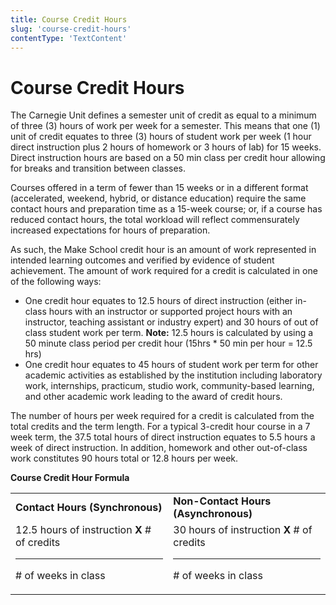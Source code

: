 ```yaml
---
title: Course Credit Hours
slug: 'course-credit-hours'
contentType: 'TextContent'
---
```


# Course Credit Hours

The Carnegie Unit defines a semester unit of credit as equal to a minimum of three (3) hours of work
per week for a semester. This means that one (1) unit of credit equates to three (3) hours of
student work per week (1 hour direct instruction plus 2 hours of homework or 3 hours of lab) for 15
weeks. Direct instruction hours are based on a 50 min class per credit hour allowing for breaks and
transition between classes.

Courses offered in a term of fewer than 15 weeks or in a different format (accelerated, weekend,
hybrid, or distance education) require the same contact hours and preparation time as a 15-week
course; or, if a course has reduced contact hours, the total workload will reflect commensurately
increased expectations for hours of preparation.

As such, the Make School credit hour is an amount of work represented in intended learning outcomes
and verified by evidence of student achievement. The amount of work required for a credit is
calculated in one of the following ways:

- One credit hour equates to 12.5 hours of direct instruction (either in-class hours with an
  instructor or supported project hours with an instructor, teaching assistant or industry expert)
  and 30 hours of out of class student work per term. **Note:** 12.5 hours is calculated by using a
  50 minute class period per credit hour (15hrs \* 50 min per hour = 12.5 hrs)
- One credit hour equates to 45 hours of student work per term for other academic activities as
  established by the institution including laboratory work, internships, practicum, studio work,
  community-based learning, and other academic work leading to the award of credit hours.

The number of hours per week required for a credit is calculated from the total credits and the term
length. For a typical 3-credit hour course in a 7 week term, the 37.5 total hours of direct
instruction equates to 5.5 hours a week of direct instruction. In addition, homework and other
out-of-class work constitutes 90 hours total or 12.8 hours per week.

**Course Credit Hour Formula**

<table>
  <tr>
   <td><strong>Contact Hours (Synchronous)</strong>
   </td>
   <td><strong>Non-Contact Hours (Asynchronous)</strong>
   </td>
  </tr>
  <tr>
   <td>12.5 hours of instruction <strong>X</strong> # of credits
   <hr />
   <p> # of weeks in class </p>
   </td>
   <td>30 hours of instruction <strong>X</strong> # of credits
   <hr />
   <p> # of weeks in class </p>
   </td>
  </tr>
</table>
